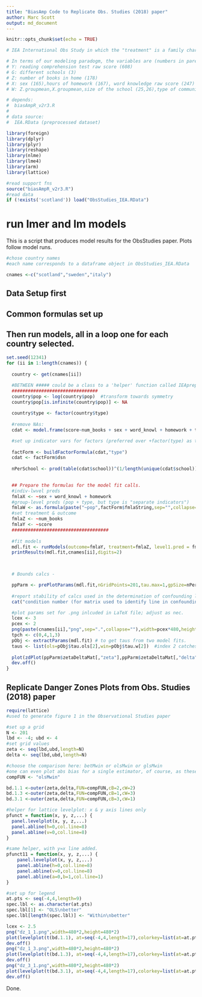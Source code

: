 ```yaml
---
title: "BiasAmp Code to Replicate Obs. Studies (2018) paper"
author: Marc Scott
output: md_document
---
```

```r
knitr::opts_chunk$set(echo = TRUE)

# IEA International Obs Study in which the "treatment" is a family characteristic (# books in home) regressed on reading comprehension score 

# In terms of our modeling paradogm, the variables are (numbers in parenthesis indicate location in original IEA file):
# Y: reading comprehension test raw score (608)
# G: different schools (3)
# Z: number of books in home (178)
# X: sex (165),hours of homework (167), word knowledge raw score (247)
# W: Z.groupmean,X.groupmean,size of the school (25,26),type of community served (18)

# depends:
#  biasAmpR_v2r3.R
#
# data source:
#  IEA.RData (preprocessed dataset)

library(foreign)
library(dplyr)
library(plyr)
library(reshape)
library(nlme)
library(lme4)
library(arm)
library(lattice)

#read support fns
source("biasAmpR_v2r3.R")
#read data
if (!exists('scotland')) load("ObsStudies_IEA.RData")
```

# run lmer and lm models

This is a script that produces model results for the ObsStudies paper. Plots follow model runs.


```r
#chose country names
#each name corresponds to a dataframe object in ObsStudies_IEA.RData 

cnames <-c("scotland","sweden","italy")

```

## Data Setup first
## Common formulas set up
## Then run models, all in a loop one for each country selected.

```r

set.seed(12341)
for (ii in 1:length(cnames)) {
    
  country <- get(cnames[ii])

  #BETWEEN ##### could be a class to a 'helper' function called IEApreprocess that takes logs, removes NAs, etc.
  ################################
  country$pop <- log(country$pop)  #transform towards symmetry
  country$pop[is.infinite(country$pop)] <- NA
  
  country$type <- factor(country$type)
  
  #remove NAs:
  cdat <- model.frame(score~num_books + sex + word_knowl + homework + type + pop + school,data=country, na.action=na.omit) 

  #set up indicator vars for factors (preferred over +factor(type) as this would require more complicated re-use of data with commands like model.matrix:
  
  factForm <- buildFactorFormula(cdat,"type")
  cdat <- factForm$dsn
  
  nPerSchool <- prod(table(cdat$school))^(1/length(unique(cdat$school))) # use geo-mean (looking for a common denominator in the bias formulas with unbalanced design; geomean an approx. proxy)

  
  ## Prepare the formulas for the model fit calls.  
  #indiv-lwvel preds
  fmlaX <- ~sex + word_knowl + homework
  #group-level preds (pop + type, but type is "separate indicators")
  fmlaW <- as.formula(paste("~pop",factForm$fmlaString,sep="",collapse=""))
  #set treatment & outcome
  fmlaZ <- ~num_books
  fmlaY <- ~score
  ####################################
  
  #fit models
  mdl.fit <- runModels(outcome=fmlaY, treatment=fmlaZ, level1.pred = fmlaX, level2.pred = fmlaW, group = ~school, data=cdat)
  printResults(mdl.fit,cnames[ii],digits=2)
  


  # Bounds calcs -

  ppParm <- prePlotParams(mdl.fit,nGridPoints=201,tau.max=1,gpSize=nPerSchool)
  
  #report stability of calcs used in the determination of confounding line
  cat("condition number (for matrix used to identify line in confounding space):",round(ppParm$condNum,2))

  #plot params set for .png inlcuded in LaTeX file; adjust as nec.
  lcex <- 3
  pcex <- 2
  png(paste(cnames[ii],"png",sep=".",collapse=""),width=pcex*480,height=pcex*480)
  tpch <- c(0,4,1,3)
  pObj <- extractParams(mdl.fit) # to get taus from two model fits.
  taus <- list(ols=pObj$tau.ols[2],win=pObj$tau.w[2])  #index 2 catches the CWC version of treatment Z.
  
  plot(zdPlot(ppParm$zetaDeltaMat[,"zeta"],ppParm$zetaDeltaMat[,"delta"],ppParm$parmRange,rescaleParms=c(1,1),targetVals=ppParm$bndVals,targetPch=tpch,taus=taus,cW=pObj$sigs[2,1],cB=pObj$sigs[2,2],cex=lcex))
  dev.off()
}
```

## Replicate Danger Zones Plots from Obs. Studies (2018) paper

```r
require(lattice)
#used to generate figure 1 in the Observational Studies paper

#set up a grid
N <- 201
lbd <- -4; ubd <- 4
#set grid values
zeta <- seq(lbd,ubd,length=N)
delta <- seq(lbd,ubd,length=N)

#choose the comparison here: betMwin or olsMwin or glsMwin
#one can even plot abs bias for a single estimator, of course, as these are also defined above.
compFUN <- "olsMwin"

bd.1.1 <-outer(zeta,delta,FUN=compFUN,cB=2,cW=2)
bd.1.3 <-outer(zeta,delta,FUN=compFUN,cB=1,cW=3)
bd.3.1 <-outer(zeta,delta,FUN=compFUN,cB=3,cW=1)

#helper for lattice levelplot: x & y axis lines only
pfunct = function(x, y, z,...) {
  panel.levelplot(x, y, z,...)
  panel.abline(h=0,col.line=8)
  panel.abline(v=0,col.line=8)
}

#same helper, with y=x line added.
pfunct11 = function(x, y, z,...) {
    panel.levelplot(x, y, z,...)
    panel.abline(h=0,col.line=8)
    panel.abline(v=0,col.line=8)
    panel.abline(a=0,b=1,col.line=1)
}

#set up for legend
at.pts <- seq(-4,4,length=9)
spec.lbl <- as.character(at.pts)
spec.lbl[1] <- "OLS\nbetter"
spec.lbl[length(spec.lbl)] <- "Within\nbetter"

lcex <- 2.5
png("dz_1_1.png",width=480*2,height=480*2)
plot(levelplot(t(bd.1.1), at=seq(-4,4,length=17),colorkey=list(at=at.pts,labels=list(labels=spec.lbl,cex=lcex)),scales=list(x=list(cex=lcex),y=list(cex=lcex)),panel=pfunct11,row.values=zeta,column.values=delta,xlab=list(expression(delta^{yz}),cex=lcex),ylab=list(expression(zeta^{yz}),cex=lcex)))
dev.off()
png("dz_1_3.png",width=480*2,height=480*2)
plot(levelplot(t(bd.1.3), at=seq(-4,4,length=17),colorkey=list(at=at.pts,labels=list(labels=spec.lbl,cex=lcex)),scales=list(x=list(cex=lcex),y=list(cex=lcex)),panel=pfunct,row.values=zeta,column.values=delta,xlab=list(expression(delta^{yz}),cex=lcex),ylab=list(expression(zeta^{yz}),cex=lcex)))
dev.off()
png("dz_3_1.png",width=480*2,height=480*2)
plot(levelplot(t(bd.3.1), at=seq(-4,4,length=17),colorkey=list(at=at.pts,labels=list(labels=spec.lbl,cex=lcex)),scales=list(x=list(cex=lcex),y=list(cex=lcex)),panel=pfunct,row.values=zeta,column.values=delta,xlab=list(expression(delta^{yz}),cex=lcex),ylab=list(expression(zeta^{yz}),cex=lcex)))
dev.off()
```

Done.